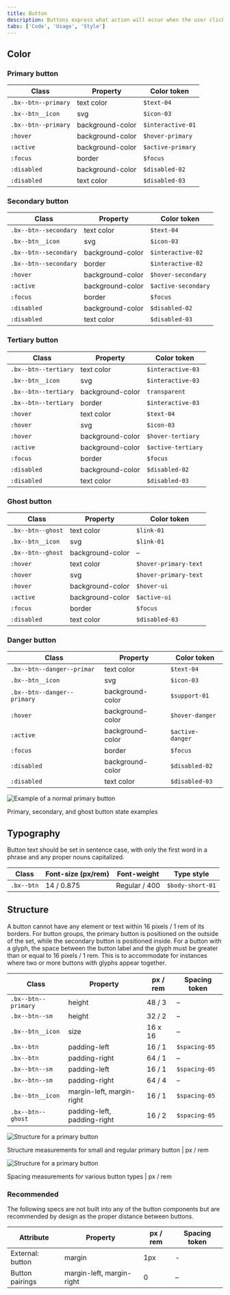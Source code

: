 ```yaml
---
title: Button
description: Buttons express what action will occur when the user clicks or touches it. Buttons are used to initialize an action, either in the background or foreground of an experience.
tabs: ['Code', 'Usage', 'Style']
---
```


## Color

### Primary button

| Class               | Property         | Color token       |
| ------------------- | ---------------- | ----------------- |
| `.bx--btn--primary` | text color       | `$text-04`        |
| `.bx--btn__icon`    | svg              | `$icon-03`        |
| `.bx--btn--primary` | background-color | `$interactive-01` |
| `:hover`            | background-color | `$hover-primary`  |
| `:active`           | background-color | `$active-primary` |
| `:focus`            | border           | `$focus`          |
| `:disabled`         | background-color | `$disabled-02`    |
| `:disabled`         | text color       | `$disabled-03`    |

### Secondary button

| Class                 | Property         | Color token         |
| --------------------- | ---------------- | ------------------- |
| `.bx--btn--secondary` | text color       | `$text-04`          |
| `.bx--btn__icon`      | svg              | `$icon-03`          |
| `.bx--btn--secondary` | background-color | `$interactive-02`   |
| `.bx--btn--secondary` | border           | `$interactive-02`   |
| `:hover`              | background-color | `$hover-secondary`  |
| `:active`             | background-color | `$active-secondary` |
| `:focus`              | border           | `$focus`            |
| `:disabled`           | background-color | `$disabled-02`      |
| `:disabled`           | text color       | `$disabled-03`      |

### Tertiary button

| Class                | Property         | Color token        |
| -------------------- | ---------------- | ------------------ |
| `.bx--btn--tertiary` | text color       | `$interactive-03`  |
| `.bx--btn__icon`     | svg              | `$interactive-03`  |
| `.bx--btn--tertiary` | background-color | `transparent`      |
| `.bx--btn--tertiary` | border           | `$interactive-03`  |
| `:hover`             | text color       | `$text-04`         |
| `:hover`             | svg              | `$icon-03`         |
| `:hover`             | background-color | `$hover-tertiary`  |
| `:active`            | background-color | `$active-tertiary` |
| `:focus`             | border           | `$focus`           |
| `:disabled`          | background-color | `$disabled-02`     |
| `:disabled`          | text color       | `$disabled-03`     |

### Ghost button

| Class             | Property         | Color token           |
| ----------------- | ---------------- | --------------------- |
| `.bx--btn--ghost` | text color       | `$link-01`            |
| `.bx--btn__icon`  | svg              | `$link-01`            |
| `.bx--btn--ghost` | background-color | –                     |
| `:hover`          | text color       | `$hover-primary-text` |
| `:hover`          | svg              | `$hover-primary-text` |
| `:hover`          | background-color | `$hover-ui`           |
| `:active`         | background-color | `$active-ui`          |
| `:focus`          | border           | `$focus`              |
| `:disabled`       | text color       | `$disabled-03`        |

### Danger button

| Class                       | Property         | Color token      |
| --------------------------- | ---------------- | ---------------- |
| `.bx--btn--danger--primar`  | text color       | `$text-04`       |
| `.bx--btn__icon`            | svg              | `$icon-03`       |
| `.bx--btn--danger--primary` | background-color | `$support-01`    |
| `:hover`                    | background-color | `$hover-danger`  |
| `:active`                   | background-color | `$active-danger` |
| `:focus`                    | border           | `$focus`         |
| `:disabled`                 | background-color | `$disabled-02`   |
| `:disabled`                 | text color       | `$disabled-03`   |

<div className="image--fixed">

![Example of a normal primary button](images/button-style-1.png)

</div>

<Caption>Primary, secondary, and ghost button state examples</Caption>

## Typography

Button text should be set in sentence case, with only the first word in a phrase and any proper nouns capitalized.

| Class      | Font-size (px/rem) | Font-weight   | Type style       |
| ---------- | ------------------ | ------------- | ---------------- |
| `.bx--btn` | 14 / 0.875         | Regular / 400 | `$body-short-01` |

## Structure

A button cannot have any element or text within 16 pixels / 1 rem of its borders. For button groups, the primary button is positioned on the outside of the set, while the secondary button is positioned inside. For a button with a glyph, the space between the button label and the glyph must be greater than or equal to 16 pixels / 1 rem. This is to accommodate for instances where two or more buttons with glyphs appear together.

| Class               | Property                    | px / rem | Spacing token |
| ------------------- | --------------------------- | -------- | ------------- |
| `.bx--btn--primary` | height                      | 48 / 3   | –             |
| `.bx--btn--sm`      | height                      | 32 / 2   | –             |
| `.bx--btn__icon`    | size                        | 16 x 16  | –             |
| `.bx--btn`          | padding-left                | 16 / 1   | `$spacing-05` |
| `.bx--btn`          | padding-right               | 64 / 1   | –             |
| `.bx--btn--sm`      | padding-left                | 16 / 1   | `$spacing-05` |
| `.bx--btn--sm`      | padding-right               | 64 / 4   | –             |
| `.bx--btn__icon`    | margin-left, margin-right   | 16 / 1   | `$spacing-05` |
| `.bx--btn--ghost`   | padding-left, padding-right | 16 / 2   | `$spacing-05` |

<div className="image--fixed">

![Structure for a primary button](images/button-style-7.png)

</div>

<Caption>
  Structure measurements for small and regular primary button | px / rem
</Caption>

<div className="image--fixed">

![Structure for a primary button](images/button-style-14.png)

</div>

<Caption>Spacing measurements for various button types | px / rem</Caption>

### Recommended

The following specs are not built into any of the button components but are recommended by design as the proper distance between buttons.

| Attribute        | Property                  | px / rem | Spacing token |
| ---------------- | ------------------------- | -------- | ------------- |
| External: button | margin                    | 1px      | -             |
| Button pairings  | margin-left, margin-right | 0        | –             |
